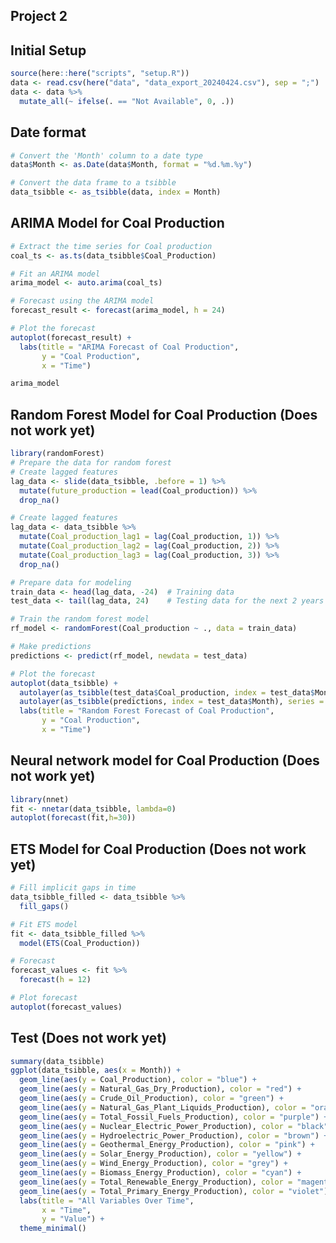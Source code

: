 ## Project 2

## Initial Setup

```r
source(here::here("scripts", "setup.R"))
data <- read.csv(here("data", "data_export_20240424.csv"), sep = ";")
data <- data %>%
  mutate_all(~ ifelse(. == "Not Available", 0, .))
```

## Date format
```r
# Convert the 'Month' column to a date type
data$Month <- as.Date(data$Month, format = "%d.%m.%y")

# Convert the data frame to a tsibble
data_tsibble <- as_tsibble(data, index = Month)
```

## ARIMA Model for Coal Production
```r
# Extract the time series for Coal production
coal_ts <- as.ts(data_tsibble$Coal_Production)

# Fit an ARIMA model
arima_model <- auto.arima(coal_ts)

# Forecast using the ARIMA model
forecast_result <- forecast(arima_model, h = 24)

# Plot the forecast
autoplot(forecast_result) +
  labs(title = "ARIMA Forecast of Coal Production",
       y = "Coal Production",
       x = "Time")

arima_model
```

## Random Forest Model for Coal Production (Does not work yet)
```r
library(randomForest)
# Prepare the data for random forest
# Create lagged features
lag_data <- slide(data_tsibble, .before = 1) %>%
  mutate(future_production = lead(Coal_production)) %>%
  drop_na()

# Create lagged features
lag_data <- data_tsibble %>%
  mutate(Coal_production_lag1 = lag(Coal_production, 1)) %>%
  mutate(Coal_production_lag2 = lag(Coal_production, 2)) %>%
  mutate(Coal_production_lag3 = lag(Coal_production, 3)) %>%
  drop_na()

# Prepare data for modeling
train_data <- head(lag_data, -24)  # Training data
test_data <- tail(lag_data, 24)    # Testing data for the next 2 years

# Train the random forest model
rf_model <- randomForest(Coal_production ~ ., data = train_data)

# Make predictions
predictions <- predict(rf_model, newdata = test_data)

# Plot the forecast
autoplot(data_tsibble) +
  autolayer(as_tsibble(test_data$Coal_production, index = test_data$Month), series = "Actual") +
  autolayer(as_tsibble(predictions, index = test_data$Month), series = "Forecast") +
  labs(title = "Random Forest Forecast of Coal Production",
       y = "Coal Production",
       x = "Time")
```

## Neural network model for Coal Production (Does not work yet)
```r
library(nnet)
fit <- nnetar(data_tsibble, lambda=0)
autoplot(forecast(fit,h=30))
```

## ETS Model for Coal Production (Does not work yet)
```r
# Fill implicit gaps in time
data_tsibble_filled <- data_tsibble %>%
  fill_gaps()

# Fit ETS model
fit <- data_tsibble_filled %>%
  model(ETS(Coal_Production))

# Forecast
forecast_values <- fit %>%
  forecast(h = 12)

# Plot forecast
autoplot(forecast_values)
```

## Test (Does not work yet)

```r
summary(data_tsibble)
ggplot(data_tsibble, aes(x = Month)) +
  geom_line(aes(y = Coal_Production), color = "blue") +
  geom_line(aes(y = Natural_Gas_Dry_Production), color = "red") +
  geom_line(aes(y = Crude_Oil_Production), color = "green") +
  geom_line(aes(y = Natural_Gas_Plant_Liquids_Production), color = "orange") +
  geom_line(aes(y = Total_Fossil_Fuels_Production), color = "purple") +
  geom_line(aes(y = Nuclear_Electric_Power_Production), color = "black") +
  geom_line(aes(y = Hydroelectric_Power_Production), color = "brown") +
  geom_line(aes(y = Geothermal_Energy_Production), color = "pink") +
  geom_line(aes(y = Solar_Energy_Production), color = "yellow") +
  geom_line(aes(y = Wind_Energy_Production), color = "grey") +
  geom_line(aes(y = Biomass_Energy_Production), color = "cyan") +
  geom_line(aes(y = Total_Renewable_Energy_Production), color = "magenta") +
  geom_line(aes(y = Total_Primary_Energy_Production), color = "violet") +
  labs(title = "All Variables Over Time",
       x = "Time",
       y = "Value") +
  theme_minimal()
```

